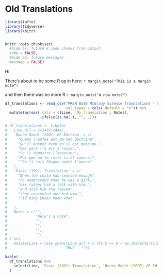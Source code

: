 # Old Translations



```r
library(tufte)
library(tidyverse)
library(knitr)


knitr::opts_chunk$set(
  #hide all future R code chunks from output
  echo = FALSE,
  #hide all future messages
  message = FALSE)
```


Hi.

There's about to be some R up in here: `r margin_note("This is a margin note")`

and then there was no more R `r margin_note("A new note?")`

```r

df_translations <- read_csv("FREN 8510 McGrady Silence Translations - Sheet1.csv", 
                            col_types = cols(.default = "c")) %>% 
  mutate(across(.cols = c(Line, `My translation`, Notes), 
                ~ifelse(is.na(.), "", .)))

# df_translations <- tibble(
#   Line_all = c(2439:2444),
#   `Roche-Mahdi (2007) OF Edition` = c(
#     "Quant l’enfes est de tel doctrine",
#     "Qu’il entent bien qu’il est mescine,",
#     "Ses pere l’a mis a raison,",
#     "Se li demostre l’oquoison",
#     "Por que on le coile si et cuevre.",
#     "“Se li rois Ebayns seüst l’uevre"
#   ),
#   `Psaki (1991) Translation` = c(
#     "When the child had learned enough",
#     "to understand that he was a girl,",
#     "his father had a talk with him,",
#     "and told him the reason",
#     "they concealed and hid him.",
#     "“If King Ebain knew what"
#     
#   ),
#   Notes = c("",
#             "Here's a note",
#             "",
#             "",
#             "",
#             "")
# ) %>%
#   mutate(Line = case_when((Line_all + 1 )%% 5 == 0 ~ as.character(Line_all),
#                           TRUE ~ "")) 

```



```r
kable(
  df_translations %>% 
    select(Line, `Psaki (1991) Translation`, `Roche-Mahdi (2007) OF Edition`, Notes)
  )

```


